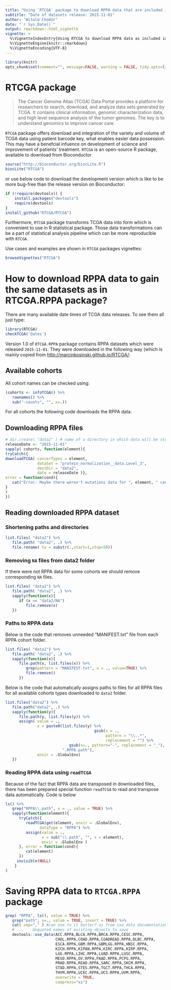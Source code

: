 ```yaml
---
title: "Using `RTCGA` package to download RPPA data that are included in `RTCGA.RPPA` package"
subtitle: "Date of datasets release: 2015-11-01"
author: "Witold Chodor"
date: "`r Sys.Date()`"
output: rmarkdown::html_vignette
vignette: >
  %\VignetteIndexEntry{Using RTCGA to download RPPA data as included in RTCGA.RPPA}
  %\VignetteEngine{knitr::rmarkdown}
  %\VignetteEncoding{UTF-8}
---
```


```r
library(knitr)
opts_chunk$set(comment="", message=FALSE, warning = FALSE, tidy.opts=list(keep.blank.line=TRUE, width.cutoff=150), options(width=150), eval = FALSE)
```

# RTCGA package

> The Cancer Genome Atlas (TCGA) Data Portal provides a platform for researchers to search, download, and analyze data sets generated by TCGA. It contains clinical information, genomic characterization data, and high level sequence analysis of the tumor genomes. The key is to understand genomics to improve cancer care.

`RTCGA` package offers download and integration of the variety and volume of TCGA data using patient barcode key, what enables easier data possession. This may have a benefcial infuence on  development of science and improvement of patients' treatment. `RTCGA` is an open-source R package, available to download from Bioconductor 

```r
source("http://bioconductor.org/biocLite.R")
biocLite("RTCGA")
```

or use below code to download the development version which is like to be more bug-free than the release version on Bioconductor:

```r
if (!require(devtools)) {
    install.packages("devtools")
    require(devtools)
}
install_github("RTCGA/RTCGA")
```

Furthermore, `RTCGA` package transforms TCGA data into form which is convenient to use in R statistical package. Those data transformations can be a part of statistical analysis pipeline which can be more reproducible with `RTCGA`.

Use cases and examples are shown in `RTCGA` packages vignettes:
```r
browseVignettes("RTCGA")
```

# How to download RPPA data to gain the same datasets as in RTCGA.RPPA package?

There are many available date times of TCGA data releases. To see them all just type:
```r
library(RTCGA)
checkTCGA('Dates')
```

Version 1.0 of `RTCGA.RPPA` package contains RPPA datasets which were released `2015-11-01`. They were downloaded in the following way (which is mainly copied from [http://marcinkosinski.github.io/RTCGA/](http://marcinkosinski.github.io/RTCGA/):

## Available cohorts

All cohort names can be checked using:
```r
(cohorts <- infoTCGA() %>% 
   rownames() %>% 
   sub("-counts", "", x=.))
```

For all cohorts the following code downloads the RPPA data.

## Downloading RPPA files
```r
# dir.create( "data2" ) # name of a directory in which data will be stored
releaseDate <- "2015-11-01"
sapply( cohorts, function(element){
tryCatch({
downloadTCGA( cancerTypes = element, 
              dataSet = "protein_normalization__data.Level_3",
              destDir = "data2", 
              date = releaseDate )},
error = function(cond){
   cat("Error: Maybe there weren't mutations data for ", element, " cancer.\n")
}
)
})
```

## Reading downloaded RPPA dataset

### Shortening paths and directories 

```r
list.files( "data2") %>% 
   file.path( "data2", .) %>%
   file.rename( to = substr(.,start=1,stop=50))
```


### Removing `NA` files from data2 folder

If there were not RPPA data for some cohorts we should remove corresponding `NA` files.

```r
list.files( "data2") %>%
   file.path( "data2", .) %>%
   sapply(function(x){
      if (x == "data2/NA")
         file.remove(x)      
   })
```

### Paths to RPPA data

Below is the code that removes unneeded "MANIFEST.txt" file from each RPPA cohort folder.

```r
list.files( "data2") %>% 
   file.path( "data2", .) %>%
   sapply(function(x){
      file.path(x, list.files(x)) %>%
         grep(pattern = "MANIFEST.txt", x = ., value=TRUE) %>%
         file.remove()
      })
```


Below is the code that automatically assigns paths to files for all RPPA files for all available cohorts types downloaded to `data2` folder.

```r
list.files("data2") %>%
   file.path("data2", .) %>%
   sapply(function(y){
      file.path(y, list.files(y)) %>%
      assign( value = .,
              x = paste0(list.files(y) %>%
                                       gsub(x = .,
                                            pattern = "\\..*",
                                            replacement = "") %>%
                            gsub(x=., pattern="-", replacement = "_"),
                         ".RPPA.path"),
              envir = .GlobalEnv)
   })
```

### Reading RPPA data using `readTCGA`

Because of the fact that RPPA data are transposed in downloaded files, there has been prepared special function `readTCGA` to read and transpose data automatically. Code is below

```r
ls() %>%
   grep("RPPA\\.path", x = ., value = TRUE) %>%
   sapply(function(element){
      tryCatch({
         readTCGA(get(element, envir = .GlobalEnv),
               dataType = "RPPA") %>%
         assign(value = .,
                x = sub("\\.path", "", x = element),
                envir = .GlobalEnv )
      }, error = function(cond){
         cat(element)
      }) 
     invisible(NULL)
    }    
)
```

# Saving RPPA data to `RTCGA.RPPA` package


```r
grep( "RPPA", ls(), value = TRUE) %>%
   grep("path", x=., value = TRUE, invert = TRUE) %>%
   cat( sep="," ) #can one to it better? as from use_data documentation:
   # ...	Unquoted names of existing objects to save
   devtools::use_data(ACC.RPPA,BLCA.RPPA,BRCA.RPPA,CESC.RPPA,
                      CHOL.RPPA,COAD.RPPA,COADREAD.RPPA,DLBC.RPPA,
                      ESCA.RPPA,GBM.RPPA,GBMLGG.RPPA,HNSC.RPPA,
                      KICH.RPPA,KIPAN.RPPA,KIRC.RPPA,KIRP.RPPA,
                      LGG.RPPA,LIHC.RPPA,LUAD.RPPA,LUSC.RPPA,
                      MESO.RPPA,OV.RPPA,PAAD.RPPA,PCPG.RPPA,
                      PRAD.RPPA,READ.RPPA,SARC.RPPA,SKCM.RPPA,
                      STAD.RPPA,STES.RPPA,TGCT.RPPA,THCA.RPPA,
                      THYM.RPPA,UCEC.RPPA,UCS.RPPA,UVM.RPPA,
                      overwrite = TRUE,
                      compress="xz")
```
